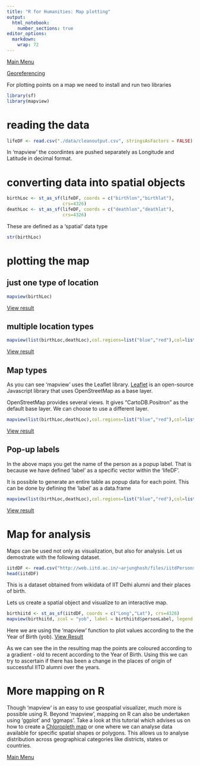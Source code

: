```yaml
---
title: "R for Humanities: Map plotting"
output: 
  html_notebook: 
    number_sections: true
editor_options: 
  markdown: 
    wrap: 72
---
```


[Main Menu](https://htmlpreview.github.io/?https://github.com/argentenum/Rworkshop/blob/master/notebooks/RforHumanities.nb.html)


[Georeferencing](https://map-rfun.library.duke.edu/01_georeference.html)

For plotting points on a map we need to install and run two libraries

```r
library(sf)
library(mapview)
```


# reading the data

```r
lifeDF <- read.csv("./data/cleanoutput.csv", stringsAsFactors = FALSE)
```

In 'mapview' the coordintes are pushed separately as Longitude and Latitude in decimal format.

# converting data into spatial objects
```r
birthLoc <- st_as_sf(lifeDF, coords = c("birthlon","birthlat"),
                     crs=4326)
deathLoc <- st_as_sf(lifeDF, coords = c("deathlon","deathlat"),
                     crs=4326)
```

These are defined as a 'spatial' data type

```r
str(birthLoc)
```


# plotting the map

## just one type of location

```r
mapview(birthLoc)
```

[View result](https://web.iitd.ac.in/~arjunghosh/files/birthloc.html)

## multiple location types

```r
mapview(list(birthLoc,deathLoc),col.regions=list("blue","red"),col=list("blue","red"),label=lifeDF$Name)
```

[View result](https://web.iitd.ac.in/~arjunghosh/files/birdealoc.html)

## Map types
As you can see 'mapview' uses the Leaflet library. [Leaflet](https://leafletjs.com/) is an open-source Javascript library that uses OpenStreetMap as a base layer.

OpenStreetMap provides several views. It gives "CartoDB.Positron" as the default base layer. We can choose to use a different layer.

```r
mapview(list(birthLoc,deathLoc),col.regions=list("blue","red"),col=list("blue","red"),label=lifeDF$Name, map.types = "Esri.WorldShadedRelief")
```

[View result](https://web.iitd.ac.in/~arjunghosh/files/birdeadark.html)

## Pop-up labels

In the above maps you get the name of the person as a popup label. That is because we have defined 'label' as a specific vector within the 'lifeDF'.

It is possible to generate an entire table as popup data for each point. This can be done by defining the 'label' as a data.frame

```r
mapview(list(birthLoc,deathLoc),col.regions=list("blue","red"),col=list("blue","red"),label=lifeDF, map.types = "Esri.WorldShadedRelief")
```

[View result](https://web.iitd.ac.in/~arjunghosh/files/birdeatable.html)


# Map for analysis

Maps can be used not only as visualization, but also for analysis. Let us demostrate with the following dataset.

```r
iitdDF <- read.csv("http://web.iitd.ac.in/~arjunghosh/files/iitdPersons.csv")
head(iitdDF)
```
This is a dataset obtained from wikidata of IIT Delhi alumni and their places of birth.

Lets us create a spatial object and visualize to an interactive map.

```r
birthiitd <- st_as_sf(iitdDF, coords = c("Long","Lat"), crs=4326)
mapview(birthiitd, zcol = "yob", label = birthiitd$personLabel, legend = TRUE)
```

Here we are using the 'mapview' function to plot values according to the the Year of Birth (yob).
[View Result](https://web.iitd.ac.in/~arjunghosh/files/iitdmap.html)

As we can see the in the resulting map the points are coloured according to a gradient - old to recent according to the Year of Birth. Using this we can try to ascertain if there has been a change in the places of origin of successful IITD alumni over the years.

# More mapping on R
Though 'mapview' is an easy to use geospatial visualizer, much more is possible using R. Beyond 'mapview', mapping on R can also be undertaken using 'ggplot' and 'ggmaps'. Take a look at this tutorial which advises us on how to create a [Chloropleth map](https://r-graph-gallery.com/183-choropleth-map-with-leaflet.html) or one where we can analyse data available for specific spatial shapes or polygons. This allows us to analyse distribution across geographical categories like districts, states or countries.

[Main Menu](https://htmlpreview.github.io/?https://github.com/argentenum/Rworkshop/blob/master/notebooks/RforHumanities.nb.html)